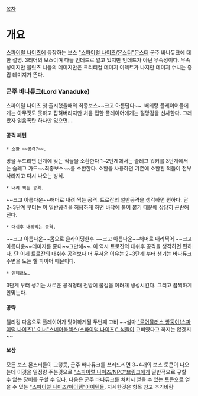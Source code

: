 [[목차]]

= 개요 =
[[스파이럴 나이츠]]에 등장하는 보스 [["스파이럴 나이츠/몬스터"몬스터]] 군주 바나듀크에 대한 설명.
3티어의 보스이며 다들 언데드로 알고 있지만 언데드가 아닌 무속성이다. 무속성이지만 블릿츠 니들의 데미지만은 크리티컬 데미지 이펙트가 나지만 데미지 수치는 중립 데미지가 뜬다.

=== 군주 바나듀크(Lord Vanaduke) ===
스파이럴 나이츠 첫 출시했을때의 최종보스~~크고 아름답다~~. 배테랑 플레이어들에게는 아무짓도 못하고 잡혀버리지만 처음 접한 플레이어에게는 절망감을 선사한다. 그래봤자 얼음폭탄 하나만 있으면....

==== 공격 패턴 ====
 * 소환 ~~공격?~~.
땅을 두드리면 단계에 맞는 적들을 소환한다 1~2단계에서는 슬레그 워커를 3단계에서는 슬레그 가드~~최종보스~~를 소환한다. 소환을 사용하면 기존에 소환된 적들이 전부 사라지고 다시 나오는 방식.

 * 내려 찍는 공격.
~~크고 아름다운~~해머로 내려 찍는 공격. 트로잔의 일반공격을 생각하면 편하다. 단 2~3단계 부터는 이 일반공격을 허용하게 하면 바닥에 불이 붙기 때문에 상당히 곤란해 진다.

 * 대쉬후 내려찍는 공격.
~~크고 아름다운~~몸으로 슬라이딩한후 ~~크고 아름다운~~해머로 내리찍어 ~~크고 아름다운~~데미지를 준다~~그만해~~. 이 역시 트로잔의 대쉬후 공격을 생각하면 편하다. 단 이게 트로잔의 대쉬후 공격보다 더 무서운 이유는 2~3단계 부터 생기는 바나듀크 주변을 도는 헬 파이어 때문이다.

 * 인페르노.
3단계 부터 생기는 새로운 공격형태 전방에 불길을 여러개 생성시킨다. 그리고 끔찍하게 안맞는다. 

==== 공략 ====
젤리킹 다음으로 플레이어가 맞이하게될 두번째 고비 ~~설마 [["로어물러스 쌍둥이(스파이럴 나이츠)" 이녀]][["스네어볼렉스(스파이럴 나이츠)" 석들]]이 고비였다고 하지는 않겠지~~

==== 보상 ====
모든 보스 몬스터들이 그렇듯, 군주 바나듀크를 쓰러뜨리면 3~4개의 보스 토큰이 나오는데 이것을 일정량 주는것으로 [["스파이럴 나이츠/NPC"브링크]]에게 일반적으로 구할 수 없는 장비를 구할 수 있다.
다음은 군주 바나듀크를 처치시 얻을 수 있는 토큰으로 얻을 수 있는 [["스파이럴 나이츠/아이템"아이템]]들. 자세한것은 항목 참고
추가바람
